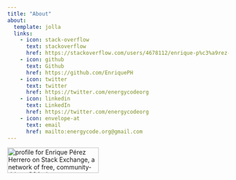 ```yaml
---
title: "About"
about:
  template: jolla
  links:
    - icon: stack-overflow
      text: stackoverflow
      href: https://stackoverflow.com/users/4678112/enrique-p%c3%a9rez-herrero
    - icon: github
      text: Github
      href: https://github.com/EnriquePH
    - icon: twitter
      text: twitter
      href: https://twitter.com/energycodeorg
    - icon: linkedin
      text: LinkedIn
      href: https://twitter.com/energycodeorg
    - icon: envelope-at
      text: email
      href: mailto:energycode.org@gmail.com
---
```




```{=html}
<!-- Stackoverflow flair -->
<a href="https://stackexchange.com/users/5949649"><img src="https://stackexchange.com/users/flair/5949649.png" width="208" height="58" alt="profile for Enrique P&#233;rez Herrero on Stack Exchange, a network of free, community-driven Q&amp;A sites" title="profile for Enrique P&#233;rez Herrero on Stack Exchange, a network of free, community-driven Q&amp;A sites"></a>
```
